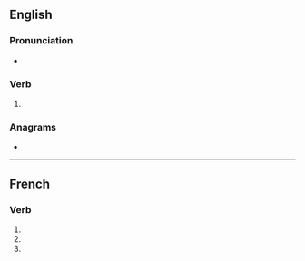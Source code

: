 ==English==

===Pronunciation===
* {{IPA|/pɛndz/|lang=en}}

===Verb===
{{head|en|verb form}}

# {{en-third-person singular of|pend}}

===Anagrams===
* {{l|en|spend}}

----

==French==

===Verb===
{{fr-verb-form}}

# {{inflection of|pendre||1|s|pres|indc|lang=fr}}
# {{form of|[[second-person|First-person]] [[singular]] [[present indicative]]|pendre|lang=fr}}
# {{inflection of|pendre||2|s|impr|lang=fr}}